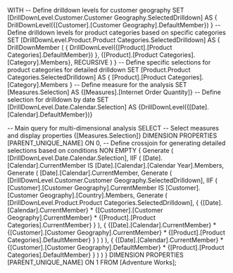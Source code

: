 WITH 
  -- Define drilldown levels for customer geography
  SET [DrillDownLevel.Customer.Customer Geography.SelectedDrilldown] AS 
    {
      DrillDownLevel({[Customer].[Customer Geography].DefaultMember})
    } 
  -- Define drilldown levels for product categories based on specific categories
  SET [DrillDownLevel.Product.Product Categories.SelectedDrilldown] AS 
    {
      DrillDownMember
      (
        {
          DrillDownLevel({[Product].[Product Categories].DefaultMember})
        },
        {[Product].[Product Categories].[Category].Members},
        RECURSIVE
      )
    } 
  -- Define specific selections for product categories for detailed drilldown
  SET [Product.Product Categories.SelectedDrilldown] AS 
    {
      [Product].[Product Categories].[Category].Members
    } 
  -- Define measure for the analysis
  SET [Measures.Selection] AS 
    {[Measures].[Internet Order Quantity]} 
  -- Define selection for drilldown by date
  SET [DrillDownLevel.Date.Calendar.Selection] AS 
    {DrillDownLevel({[Date].[Calendar].DefaultMember})} 

-- Main query for multi-dimensional analysis
SELECT 
  -- Select measures and display properties
  {[Measures.Selection]} DIMENSION PROPERTIES [PARENT_UNIQUE_NAME]  ON 0,
  -- Define crossjoin for generating detailed selections based on conditions
  NON EMPTY 
    {
      Generate
      (
        [DrillDownLevel.Date.Calendar.Selection],
        IIF
        (
          [Date].[Calendar].CurrentMember IS [Date].[Calendar].[Calendar Year].Members,
          Generate
          (
            [Date].[Calendar].CurrentMember,
            Generate
            (
              [DrillDownLevel.Customer.Customer Geography.SelectedDrilldown],
              IIF
              (
                [Customer].[Customer Geography].CurrentMember IS [Customer].[Customer Geography].[Country].Members,
                Generate
                (
                  [DrillDownLevel.Product.Product Categories.SelectedDrilldown],
                  {
                    {[Date].[Calendar].CurrentMember} *
                    {[Customer].[Customer Geography].CurrentMember} *
                    {[Product].[Product Categories].CurrentMember}
                  }
                ),
                {
                  {[Date].[Calendar].CurrentMember} *
                  {[Customer].[Customer Geography].CurrentMember} *
                  {[Product].[Product Categories].DefaultMember}
                }
              )
            )
          ),
          {
            {[Date].[Calendar].CurrentMember} *
            {[Customer].[Customer Geography].DefaultMember} *
            {[Product].[Product Categories].DefaultMember}
          }
        )
      )
    }
  DIMENSION PROPERTIES [PARENT_UNIQUE_NAME] ON 1
FROM [Adventure Works];
